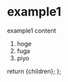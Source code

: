 
# example1

example1 content

1. hoge
1. fuga
1. piyo

  return <Layout>{children}</Layout>;
};
